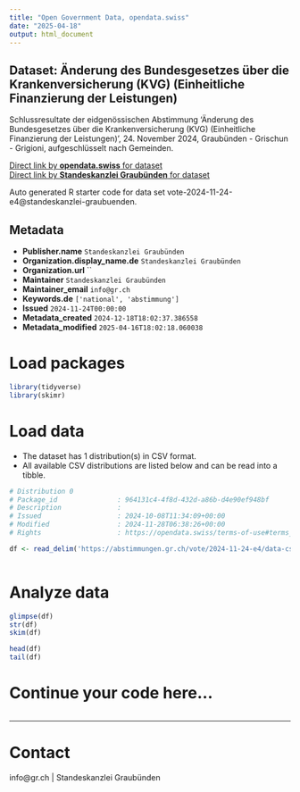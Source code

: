 ```yaml
---
title: "Open Government Data, opendata.swiss"
date: "2025-04-18"
output: html_document
---
```


## Dataset: Änderung des Bundesgesetzes über die Krankenversicherung (KVG) (Einheitliche Finanzierung der Leistungen)

Schlussresultate der eidgenössischen Abstimmung 'Änderung des Bundesgesetzes über die Krankenversicherung (KVG) (Einheitliche Finanzierung der Leistungen)', 24. November 2024, Graubünden - Grischun - Grigioni, aufgeschlüsselt nach Gemeinden.

[Direct link by **opendata.swiss** for dataset](https://opendata.swiss/de/dataset/anderung-des-bundesgesetzes-uber-die-krankenversicherung-kvg-einheitliche-finanzierung-der-leis)<br>
[Direct link by **Standeskanzlei Graubünden** for dataset](https://abstimmungen.gr.ch/vote/2024-11-24-e4/data)

Auto generated R starter code for data set vote-2024-11-24-e4@standeskanzlei-graubuenden.

## Metadata

- **Publisher.name** `Standeskanzlei Graubünden`
- **Organization.display_name.de** `Standeskanzlei Graubünden`
- **Organization.url** ``
- **Maintainer** `Standeskanzlei Graubünden`
- **Maintainer_email** `info@gr.ch`
- **Keywords.de** `['national', 'abstimmung']`
- **Issued** `2024-11-24T00:00:00`
- **Metadata_created** `2024-12-18T18:02:37.386558`
- **Metadata_modified** `2025-04-16T18:02:18.060038`


# Load packages

```r

library(tidyverse)
library(skimr)

```

# Load data

-   The dataset has 1 distribution(s) in CSV format.
-   All available CSV distributions are listed below and can be read into a tibble.

```r

# Distribution 0
# Package_id               : 964131c4-4f8d-432d-a86b-d4e90ef948bf
# Description              : 
# Issued                   : 2024-10-08T11:34:09+00:00
# Modified                 : 2024-11-28T06:38:26+00:00
# Rights                   : https://opendata.swiss/terms-of-use#terms_by

df <- read_delim('https://abstimmungen.gr.ch/vote/2024-11-24-e4/data-csv')



```

# Analyze data

```r

glimpse(df)
str(df)
skim(df)

head(df)
tail(df)

```

# Continue your code here...

```r

```

------------------------------------------------------------------------

# Contact

info@gr.ch | Standeskanzlei Graubünden
